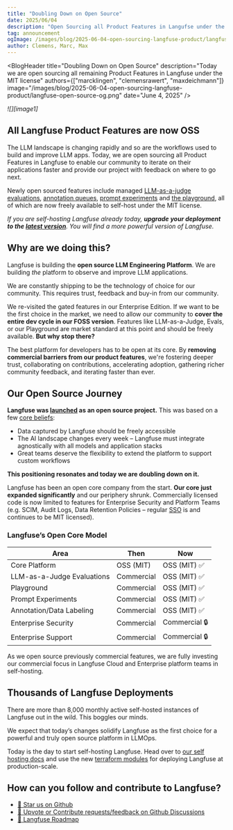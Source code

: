 ```yaml
---
title: "Doubling Down on Open Source"
date: 2025/06/04
description: "Open Sourcing all Product Features in Langufse under the MIT license"
tag: announcement
ogImage: /images/blog/2025-06-04-open-sourcing-langfuse-product/langfuse-open-source-og.png
author: Clemens, Marc, Max
---
```



<BlogHeader
  title="Doubling Down on Open Source"
  description="Today we are open sourcing all remaining Product Features in Langfuse under the MIT license"
  authors={["marcklingen", "clemensrawert", "maxdeichmann"]}
  image="/images/blog/2025-06-04-open-sourcing-langfuse-product/langfuse-open-source-og.png"
  date="June 4, 2025"
/>

_![][image1]_

## **All Langfuse Product Features are now OSS**

The LLM landscape is changing rapidly and so are the workflows used to build and improve LLM apps. Today, we are open sourcing all Product Features in Langfuse to enable our community to iterate on their applications faster and provide our project with feedback on where to go next.

Newly open sourced features include managed [LLM-as-a-judge evaluations](https://langfuse.com/docs/scores/model-based-evals), [annotation queues](https://langfuse.com/docs/scores/annotation), [prompt experiments](https://langfuse.com/docs/datasets/prompt-experiments) and [the playground](https://langfuse.com/docs/playground), all of which are now freely available to self-host under the MIT license.

_If you are self-hosting Langfuse already today, **upgrade your deployment to the [latest version](https://langfuse.com/self-hosting/upgrade)**. You will find a more powerful version of Langfuse._

## **Why are we doing this?**

Langfuse is building the **open source LLM Engineering Platform**. We are building _the_ platform to observe and improve LLM applications.

We are constantly shipping to be the technology of choice for our community. This requires trust, feedback and buy-in from our community.

We re-visited the gated features in our Enterprise Edition. If we want to be the first choice in the market, we need to allow our community to **cover the entire dev cycle in our FOSS version**. Features like LLM-as-a-Judge, Evals, or our Playground are market standard at this point and should be freely available. **But why stop there?**

The best platform for developers has to be open at its core. By **removing commercial barriers from our product features**, we're fostering deeper trust, collaborating on contributions, accelerating adoption, gathering richer community feedback, and iterating faster than ever.

## **Our Open Source Journey**

**Langfuse was [launched](https://langfuse.com/blog/product-analytics-for-LLM-apps) as an open source project.** This was based on a few [core beliefs](https://langfuse.com/why):

- Data captured by Langfuse should be freely accessible
- The AI landscape changes every week – Langfuse must integrate agnostically with all models and application stacks
- Great teams deserve the flexibility to extend the platform to support custom workflows

**This positioning resonates and today we are doubling down on it.**

Langfuse has been an open core company from the start. **Our core just expanded significantly** and our periphery shrunk. Commercially licensed code is now limited to features for Enterprise Security and Platform Teams (e.g. SCIM, Audit Logs, Data Retention Policies – regular [SSO](https://langfuse.com/self-hosting/authentication-and-sso) is and continues to be MIT licensed).

### **Langfuse’s Open Core Model**

| Area                       | Then       | Now           |
| -------------------------- | ---------- | ------------- |
| Core Platform              | OSS (MIT)  | OSS (MIT) ✅  |
| LLM-as-a-Judge Evaluations | Commercial | OSS (MIT) ✅  |
| Playground                 | Commercial | OSS (MIT) ✅  |
| Prompt Experiments         | Commercial | OSS (MIT) ✅  |
| Annotation/Data Labeling   | Commercial | OSS (MIT) ✅  |
| Enterprise Security        | Commercial | Commercial 🔒 |
| Enterprise Support         | Commercial | Commercial 🔒 |

As we open source previously commercial features, we are fully investing our commercial focus in Langfuse Cloud and Enterprise platform teams in self-hosting.

## **Thousands of Langfuse Deployments**

There are more than 8,000 monthly active self-hosted instances of Langfuse out in the wild. This boggles our minds.

We expect that today’s changes solidify Langfuse as the first choice for a powerful and truly open source platform in LLMOps.

Today is the day to start self-hosting Langfuse. Head over to [our self hosting docs](https://langfuse.com/self-hosting) and use the new [terraform modules](https://langfuse.com/changelog/2025-05-22-terraform-modules) for deploying Langfuse at production-scale.

## **How can you follow and contribute to Langfuse?**

- [🤩 Star us on Github](https://github.com/langfuse/langfuse/)
- [🙋 Upvote or Contribute requests/feedback on Github Discussions](https://github.com/orgs/langfuse/discussions)
- [🚗 Langfuse Roadmap](https://langfuse.com/roadmap)
